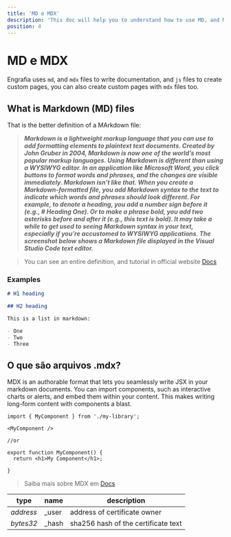 ```yaml
---
title: 'MD e MDX'
description: 'This doc will help you to understand how to use MD, and MDX files.'
position: 4
---
```



# MD e MDX

Engrafia uses `md`, and `mdx` files to write documentation, and `js` files to create custom pages, you can also create custom pages with `mdx` files too.

## What is Markdown (MD) files

That is the better definition of a MArkdown file:

> **_Markdown is a lightweight markup language that you can use to add formatting elements to plaintext text documents. Created by John Gruber in 2004, Markdown is now one of the world’s most popular markup languages.
> Using Markdown is different than using a WYSIWYG editor. In an application like Microsoft Word, you click buttons to format words and phrases, and the changes are visible immediately. Markdown isn’t like that. When you create a Markdown-formatted file, you add Markdown syntax to the text to indicate which words and phrases should look different.
> For example, to denote a heading, you add a number sign before it (e.g., # Heading One). Or to make a phrase bold, you add two asterisks before and after it (e.g., this text is bold). It may take a while to get used to seeing Markdown syntax in your text, especially if you’re accustomed to WYSIWYG applications. The screenshot below shows a Markdown file displayed in the Visual Studio Code text editor._**

> You can see an entire definition, and tutorial in official website [Docs](https://www.markdownguide.org/getting-started/)

### Examples

```md
# H1 heading

## H2 heading

This is a list in markdown:

- One
- Two
- Three
```

## O que são arquivos .mdx?

MDX is an authorable format that lets you seamlessly write JSX in your markdown documents. You can import components, such as interactive charts or alerts, and embed them within your content. This makes writing long-form content with components a blast.

```mdx
import { MyComponent } from './my-library';

<MyComponent />

//or

export function MyComponent() {
  return <h1>My Component</h1>;

}
```

> Saiba mais sobre MDX em [Docs](https://mdxjs.com/)

| type      | name   | description                         |
| --------- | ------ | ----------------------------------- |
| _address_ | \_user | address of certificate owner        |
| _bytes32_ | \_hash | sha256 hash of the certificate text |
